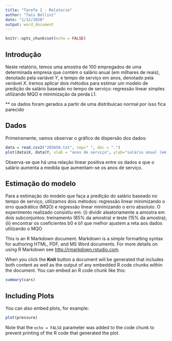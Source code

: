 ```yaml
---
title: "Tarefa 1 - Relatorio"
author: "Tais Bellini"
date: "1/12/2020"
output: word_document
---
```


```r
knitr::opts_chunk$set(echo = FALSE)
```

## Introdução

Neste relatório, temos uma amostra de 100 empregados de uma determinada empresa que contém o salário anual (em milhares de reais), denotado pela variável *Y*, e tempo de serviço em anos, denotado pela veriável *X*.  Iremos aplicar dois métodos para estimar um modelo de predição de salário baseado no tempo de serviço: regressão linear simples utilizando MQO e minimização da perda L1.

** os dados foram gerados a partir de uma distribuicao normal por isso fica parecido

## Dados

Primeiramente, vamos observar o gráfico de dispersão dos dados:

```r
data = read.csv2("205650.txt", sep=" ", dec = ".")
plot(data$X, data$Y, xlab = "anos de serviço", ylab="salário anual (em milhares)", main="Gráfico de dispersão")
```

Observa-se que há uma relação linear positiva entre os dados e que o salário aumenta a medida que aumentam-se os anos de serviço.

## Estimação do modelo

Para a estimação do modelo que faça a predição do salário baseado no tempo de serviço, utilizamos dois métodos: regressão linear minimizando o erro quadrático (MQO) e regressão linear minimizando o erro absoluto. O experimento realizado consistiu em: (i) dividir aleatoriamente a amostra em dois subconjuntos: treinamento (85% da amostra) e teste (15% da amostra); (ii) encontrar os coeficientes b0 e b1 que melhor ajustem a reta aos dados utilizando o MQO






This is an R Markdown document. Markdown is a simple formatting syntax for authoring HTML, PDF, and MS Word documents. For more details on using R Markdown see <http://rmarkdown.rstudio.com>.

When you click the **Knit** button a document will be generated that includes both content as well as the output of any embedded R code chunks within the document. You can embed an R code chunk like this:

```r
summary(cars)
```

## Including Plots

You can also embed plots, for example:

```r
plot(pressure)
```

Note that the `echo = FALSE` parameter was added to the code chunk to prevent printing of the R code that generated the plot.
